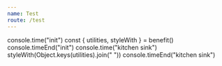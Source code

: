 ```yaml
---
name: Test
route: /test
---
```


console.time("init")
const { utilities, styleWith } = benefit()
console.timeEnd("init")
console.time("kitchen sink")
styleWith(Object.keys(utilities).join(" "))
console.timeEnd("kitchen sink")
